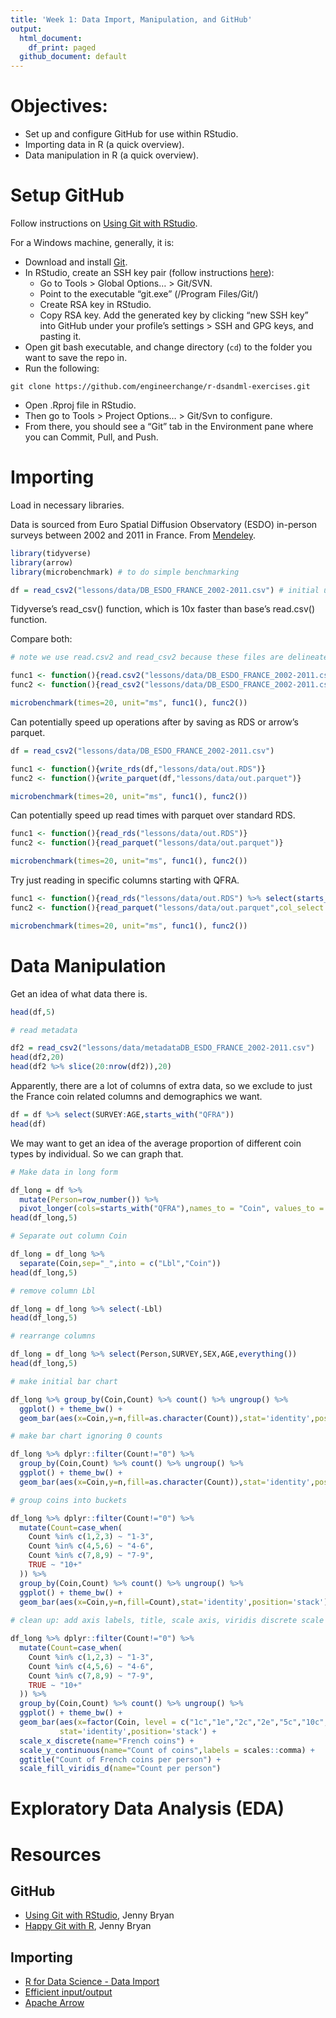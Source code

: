 ```yaml
---
title: 'Week 1: Data Import, Manipulation, and GitHub'
output:
  html_document:
    df_print: paged
  github_document: default
---
```


<!--
html_document:
    df_print: paged
  html_notebook: default
  pdf_document: default
-->

<!-- output: rmarkdown::github_document -->

# Objectives:

- Set up and configure GitHub for use within RStudio.  
- Importing data in R (a quick overview).  
- Data manipulation in R (a quick overview).

# Setup GitHub

Follow instructions on [Using Git with RStudio](https://jennybc.github.io/2014-05-12-ubc/ubc-r/session03_git.html). 

For a Windows machine, generally, it is:

- Download and install [Git](https://git-scm.com/download/win).  
- In RStudio, create an SSH key pair (follow instructions [here](https://happygitwithr.com/ssh-keys.html#create-an-ssh-key-pair)):  
  - Go to Tools > Global Options... > Git/SVN.  
  - Point to the executable "git.exe" (/Program Files/Git/)  
  - Create RSA key in RStudio.  
  - Copy RSA key. Add the generated key by clicking "new SSH key" into GitHub under your profile's settings > SSH and GPG keys, and pasting it.
- Open git bash executable, and change directory (`cd`) to the folder you want to save the repo in.  
- Run the following:  
```
git clone https://github.com/engineerchange/r-dsandml-exercises.git
```

- Open .Rproj file in RStudio.  
- Then go to Tools > Project Options... > Git/Svn to configure.  
- From there, you should see a "Git" tab in the Environment pane where you can Commit, Pull, and Push.  

# Importing 
<!-- read_csv, read_csv2, read_delim, data.table, dtplyr, arrow/parquet -->

Load in necessary libraries.

Data is sourced from Euro Spatial Diffusion Observatory (ESDO) in-person surveys between 2002 and 2011 in France. From [Mendeley](https://data.mendeley.com/datasets/f257j67ym6/2).

```r
library(tidyverse)
library(arrow)
library(microbenchmark) # to do simple benchmarking

df = read_csv2("lessons/data/DB_ESDO_FRANCE_2002-2011.csv") # initial un-cached dataset
```

Tidyverse's read_csv() function, which is 10x faster than base's read.csv() function.

Compare both:

```r

# note we use read.csv2 and read_csv2 because these files are delineated with semi-colons.

func1 <- function(){read.csv2("lessons/data/DB_ESDO_FRANCE_2002-2011.csv")}
func2 <- function(){read_csv2("lessons/data/DB_ESDO_FRANCE_2002-2011.csv")}

microbenchmark(times=20, unit="ms", func1(), func2())
```

Can potentially speed up operations after by saving as RDS or arrow's parquet.

```r

df = read_csv2("lessons/data/DB_ESDO_FRANCE_2002-2011.csv")

func1 <- function(){write_rds(df,"lessons/data/out.RDS")}
func2 <- function(){write_parquet(df,"lessons/data/out.parquet")}

microbenchmark(times=20, unit="ms", func1(), func2())

```

Can potentially speed up read times with parquet over standard RDS.

```r

func1 <- function(){read_rds("lessons/data/out.RDS")}
func2 <- function(){read_parquet("lessons/data/out.parquet")}

microbenchmark(times=20, unit="ms", func1(), func2())
```

Try just reading in specific columns starting with QFRA.

```r

func1 <- function(){read_rds("lessons/data/out.RDS") %>% select(starts_with("QFRA"))}
func2 <- function(){read_parquet("lessons/data/out.parquet",col_select = starts_with("QFRA"))}

microbenchmark(times=20, unit="ms", func1(), func2())

```

# Data Manipulation

Get an idea of what data there is.

```r
head(df,5)

# read metadata

df2 = read_csv2("lessons/data/metadataDB_ESDO_FRANCE_2002-2011.csv")
head(df2,20)
head(df2 %>% slice(20:nrow(df2)),20)
```

Apparently, there are a lot of columns of extra data, so we exclude to just the France coin related columns and demographics we want.

```r
df = df %>% select(SURVEY:AGE,starts_with("QFRA"))
head(df)
```

We may want to get an idea of the average proportion of different coin types by individual. So we can graph that.

```r

# Make data in long form

df_long = df %>%
  mutate(Person=row_number()) %>%
  pivot_longer(cols=starts_with("QFRA"),names_to = "Coin", values_to = "Count")
head(df_long,5)

# Separate out column Coin

df_long = df_long %>%
  separate(Coin,sep="_",into = c("Lbl","Coin"))
head(df_long,5)

# remove column Lbl

df_long = df_long %>% select(-Lbl)
head(df_long,5)

# rearrange columns

df_long = df_long %>% select(Person,SURVEY,SEX,AGE,everything())
head(df_long,5)

# make initial bar chart

df_long %>% group_by(Coin,Count) %>% count() %>% ungroup() %>%
  ggplot() + theme_bw() +
  geom_bar(aes(x=Coin,y=n,fill=as.character(Count)),stat='identity',position='stack')

# make bar chart ignoring 0 counts

df_long %>% dplyr::filter(Count!="0") %>%
  group_by(Coin,Count) %>% count() %>% ungroup() %>%
  ggplot() + theme_bw() +
  geom_bar(aes(x=Coin,y=n,fill=as.character(Count)),stat='identity',position='stack')

# group coins into buckets

df_long %>% dplyr::filter(Count!="0") %>%
  mutate(Count=case_when(
    Count %in% c(1,2,3) ~ "1-3",
    Count %in% c(4,5,6) ~ "4-6",
    Count %in% c(7,8,9) ~ "7-9",
    TRUE ~ "10+"
  )) %>%
  group_by(Coin,Count) %>% count() %>% ungroup() %>%
  ggplot() + theme_bw() +
  geom_bar(aes(x=Coin,y=n,fill=Count),stat='identity',position='stack')
  
# clean up: add axis labels, title, scale axis, viridis discrete scale

df_long %>% dplyr::filter(Count!="0") %>%
  mutate(Count=case_when(
    Count %in% c(1,2,3) ~ "1-3",
    Count %in% c(4,5,6) ~ "4-6",
    Count %in% c(7,8,9) ~ "7-9",
    TRUE ~ "10+"
  )) %>% 
  group_by(Coin,Count) %>% count() %>% ungroup() %>%
  ggplot() + theme_bw() +
  geom_bar(aes(x=factor(Coin, level = c("1c","1e","2c","2e","5c","10c","20c","50c")),y=n,fill=Count),
           stat='identity',position='stack') +
  scale_x_discrete(name="French coins") +
  scale_y_continuous(name="Count of coins",labels = scales::comma) +
  ggtitle("Count of French coins per person") +
  scale_fill_viridis_d(name="Count per person")


```

<!-- pivot_wider, pivot_longer, separate, unite -->

# Exploratory Data Analysis (EDA)

<!-- geom_point, geom_histogram, geom_boxplot, gt, left_join, anti_join -->


# Resources

## GitHub
- [Using Git with RStudio](https://jennybc.github.io/2014-05-12-ubc/ubc-r/session03_git.html), Jenny Bryan  
- [Happy Git with R](https://happygitwithr.com/), Jenny Bryan  

## Importing
- [R for Data Science - Data Import](https://r4ds.had.co.nz/data-import.html)  
- [Efficient input/output](https://csgillespie.github.io/efficientR/input-output.html)  
- [Apache Arrow](https://arrow.apache.org/docs/r/reference/index.html)